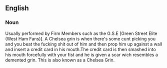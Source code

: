 ==English==

===Noun===
{{en-noun}}

Usually performed by Firm Members such as the G.S.E [Green Street Elite (West Ham Fans)]. A Chelsea grin is when there's some cunt picking you and you beat the fucking shit out of him and then prop him up against a wall and insert a credit card in his mouth.The credit card is then smashed into his mouth forcefully with your fist and he is given a scar wich resembles a demented grin. This is also known as a Chelsea Grin.